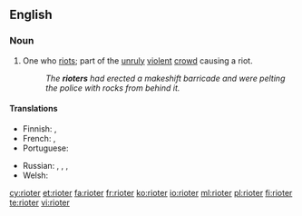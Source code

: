 ==English==

===Noun===
{{en-noun}}

# One who [[riot]]s; part of the [[unruly]] [[violent]] [[crowd]] causing a riot.
#: ''The '''rioters''' had erected a makeshift barricade and were pelting the police with rocks from behind it.''

====Translations====
{{trans-top|one who riots}}
* Finnish: {{t-|fi|mellakoitsija}}, {{t-|fi|mellakoija}}
* French: {{t+|fr|émeutier|m}}, {{t-|fr|émeutière|f}}
* Portuguese: {{t-|pt|baderneiro|m}}
{{trans-mid}}
* Russian: {{t+|ru|бунтовщик|tr=buntovščík}},  {{t+|ru|повстанец|m|tr=povstánec}},  {{t+|ru|мятежник|m|tr=mjatéžnik}}, {{t+|ru|бунтарь|m|tr=buntár'|sc=Cyrl}}
* Welsh: {{t+|cy|terfysgwr|m}}
{{trans-bottom}}

[[cy:rioter]]
[[et:rioter]]
[[fa:rioter]]
[[fr:rioter]]
[[ko:rioter]]
[[io:rioter]]
[[ml:rioter]]
[[pl:rioter]]
[[fi:rioter]]
[[te:rioter]]
[[vi:rioter]]